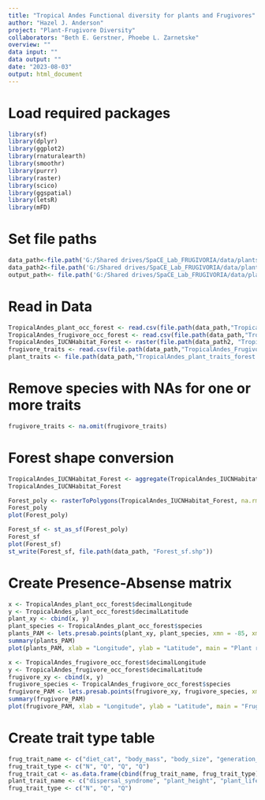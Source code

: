 ```yaml
---
title: "Tropical Andes Functional diversity for plants and Frugivores"
author: "Hazel J. Anderson"
project: "Plant-Frugivore Diversity"
collaborators: "Beth E. Gerstner, Phoebe L. Zarnetske"
overview: ""
data input: ""
data output: ""
date: "2023-08-03"
output: html_document
---
```


# Load required packages
```r
library(sf)
library(dplyr)
library(ggplot2)
library(rnaturalearth)
library(smoothr)
library(purrr)
library(raster)
library(scico)
library(ggspatial)
library(letsR)
library(mFD)
```

# Set file paths
```r
data_path<-file.path('G:/Shared drives/SpaCE_Lab_FRUGIVORIA/data/plants/L1')
data_path2<-file.path('G:/Shared drives/SpaCE_Lab_FRUGIVORIA/data/plants/L0')
output_path<- file.path('G:/Shared drives/SpaCE_Lab_FRUGIVORIA/data/plants/L2')
```

# Read in Data
```r
TropicalAndes_plant_occ_forest <- read.csv(file.path(data_path,"TropicalAndes_plant_occ_forest.csv"))
TropicalAndes_frugivore_occ_forest <- read.csv(file.path(data_path,"TropicalAndes_frugivore_occ_forest.csv"))
TropicalAndes_IUCNHabitat_Forest <- raster(file.path(data_path2, "TropicalAndes_IUCNHabitat_Forest.tif"))
frugivore_traits <- read.csv(file.path(data_path,"TropicalAndes_Frugivoria_traits_Forest.csv"))
plant_traits <- file.path(data_path,"TropicalAndes_plant_traits_forest.csv")
```

# Remove species with NAs for one or more traits
```r
frugivore_traits <- na.omit(frugivore_traits)
```

# Forest shape conversion
```r
TropicalAndes_IUCNHabitat_Forest <- aggregate(TropicalAndes_IUCNHabitat_Forest, 50, fun=mean, na.rm=TRUE)
TropicalAndes_IUCNHabitat_Forest
```

```r
Forest_poly <- rasterToPolygons(TropicalAndes_IUCNHabitat_Forest, na.rm = TRUE, dissolve = TRUE)
Forest_poly
plot(Forest_poly)
```

```r
Forest_sf <- st_as_sf(Forest_poly)
Forest_sf
plot(Forest_sf)
st_write(Forest_sf, file.path(data_path, "Forest_sf.shp"))
```

# Create Presence-Absense matrix
```r
x <- TropicalAndes_plant_occ_forest$decimalLongitude
y <- TropicalAndes_plant_occ_forest$decimalLatitude
plant_xy <- cbind(x, y)
plant_species <- TropicalAndes_plant_occ_forest$species
plants_PAM <- lets.presab.points(plant_xy, plant_species, xmn = -85, xmx = -54, ymn = -24, ymx = 14)
summary(plants_PAM)
plot(plants_PAM, xlab = "Longitude", ylab = "Latitude", main = "Plant richness map")
```

```r
x <- TropicalAndes_frugivore_occ_forest$decimalLongitude
y <- TropicalAndes_frugivore_occ_forest$decimalLatitude
frugivore_xy <- cbind(x, y)
frugivore_species <- TropicalAndes_frugivore_occ_forest$species
frugivore_PAM <- lets.presab.points(frugivore_xy, frugivore_species, xmn = -85, xmx = -54, ymn = -24, ymx = 14)
summary(frugivore_PAM)
plot(frugivore_PAM, xlab = "Longitude", ylab = "Latitude", main = "Frugivore richness map")
```

# Create trait type table
```r
frug_trait_name <- c("diet_cat", "body_mass", "body_size", "generation_time")
frug_trait_type <- c("N", "Q", "Q", "Q")
frug_trait_cat <- as.data.frame(cbind(frug_trait_name, frug_trait_type))
plant_trait_name <- c("dispersal_syndrome", "plant_height", "plant_lifespan")
frug_trait_type <- c("N", "Q", "Q") 
```

